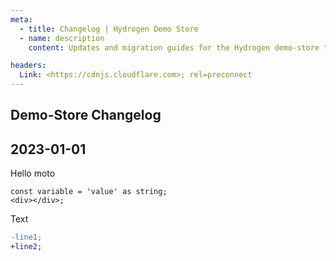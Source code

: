```yaml
---
meta:
  - title: Changelog | Hydrogen Demo Store
  - name: description
    content: Updates and migration guides for the Hydrogen demo-store template

headers:
  Link: <https://cdnjs.cloudflare.com>; rel=preconnect
---
```


<link
  rel="stylesheet"
  href="https://cdnjs.cloudflare.com/ajax/libs/highlight.js/11.7.0/styles/night-owl.min.css"
/>

<script src="https://cdnjs.cloudflare.com/ajax/libs/highlight.js/11.7.0/highlight.min.js"></script>

<script dangerouslySetInnerHTML={{__html: 'hljs.highlightAll()'}}></script>


<Section className="prose dark:prose-invert prose-lg prose-pre:p-0 prose-pre:m-0 mx-auto" style={{gap: '0rem', maxWidth: '85ch'}}>

# Demo-Store Changelog

## 2023-01-01

Hello moto

```tsx
const variable = 'value' as string;
<div></div>;
```

Text

```diff
-line1;
+line2;
```

</Section>

